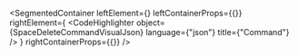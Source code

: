 
<SegmentedContainer
  leftElement={<SpaceDeleteCommandDesc />}
  leftContainerProps={{}}
  rightElement={
    <CodeHighlighter
      object={SpaceDeleteCommandVisualJson}
      language={"json"}
      title={"Command"}
    />
  }
  rightContainerProps={{}}
/>
